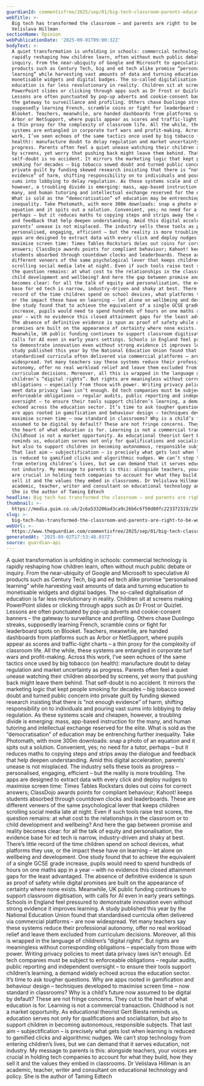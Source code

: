 ```yaml
---
guardianId: commentisfree/2025/sep/01/big-tech-classroom-parents-education
webTitle: >-
  Big tech has transformed the classroom – and parents are right to be worried |
  Velislava Hillman
sectionName: Opinion
webPublicationDate: '2025-09-01T09:00:32Z'
bodyText: >-
  A quiet transformation is unfolding in schools: commercial technology is
  rapidly reshaping how children learn, often without much public debate or
  inquiry. From the near-ubiquity of Google and Microsoft to speculative AI
  products such as Century Tech, big and ed tech alike promise “personalised
  learning” while harvesting vast amounts of data and turning education to
  monetisable widgets and digital badges. The so-called digitalisation of
  education is far less revolutionary in reality. Children sit at screens making
  PowerPoint slides or clicking through apps such as Dr Frost or Quizlet.
  Lessons are often punctuated by pop-up adverts and cookie-consent banners –
  the gateway to surveillance and profiling. Others chase Duolingo streaks,
  supposedly learning French, scramble coins or fight for leaderboard spots on
  Blooket. Teachers, meanwhile, are handed dashboards from platforms such as
  Arbor or NetSupport, where pupils appear as scores and traffic-light charts –
  a thin proxy for the complexity of classroom life. All the while, these
  systems are entangled in corporate turf wars and profit-making. Across this
  work, I’ve seen echoes of the same tactics once used by big tobacco (on
  health): manufacture doubt to delay regulation and market uncertainty as
  progress. Parents often feel a quiet unease watching their children absorbed
  by screens, yet worry that pushing back might leave them behind. That
  self-doubt is no accident. It mirrors the marketing logic that kept people
  smoking for decades – big tobacco sowed doubt and turned public concern into
  private guilt by funding skewed research insisting that there is “not enough
  evidence” of harm, shifting responsibility on to individuals and pouring vast
  sums into lobbying to delay regulation. As these systems scale and cheapen,
  however, a troubling divide is emerging: mass, app-based instruction for the
  many, and human tutoring and intellectual exchange reserved for the elite.
  What is sold as the “democratisation” of education may be entrenching further
  inequality. Take Photomath, with more 300m downloads: snap a photo of an
  equation and it spits out a solution. Convenient, yes; no need for a tutor,
  perhaps – but it reduces maths to copying steps and strips away the dialogue
  and feedback that help deepen understanding. Amid this digital acceleration,
  parents’ unease is not misplaced. The industry sells these tools as progress –
  personalised, engaging, efficient – but the reality is more troubling. The
  apps are designed to extract data with every click and deploy nudges to
  maximise screen time: Times Tables Rockstars doles out coins for correct
  answers; ClassDojo awards points for compliant behaviour; Kahoot! keeps
  students absorbed through countdown clocks and leaderboards. These are
  different veneers of the same psychological lever that keeps children
  scrolling social media late at night. Even if such tools raise test scores,
  the question remains: at what cost to the relationships in the classroom or to
  child development and wellbeing? And here the gap between promise and reality
  becomes clear: for all the talk of equity and personalisation, the evidence
  base for ed tech is narrow, industry-driven and shaky at best. There’s little
  record of the time children spend on school devices, what platforms they use,
  or the impact these have on learning – let alone on wellbeing and development.
  One study found that to achieve the equivalent of a single GCSE grade
  increase, pupils would need to spend hundreds of hours on one maths app in a
  year – with no evidence this closed attainment gaps for the least advantaged.
  The absence of definitive evidence is spun as proof of safety while digital
  promises are built on the appearance of certainty where none exists.
  Meanwhile, UK public funding continues to support classroom digitisation, with
  calls for AI even in early years settings. Schools in England feel pressured
  to demonstrate innovation even without strong evidence it improves learning. A
  study published this year by the National Education Union found that
  standardised curricula often delivered via commercial platforms – are now
  widespread. Yet many teachers say these systems reduce their professional
  autonomy, offer no real workload relief and leave them excluded from
  curriculum decisions. Moreover, all this is wrapped in the language of
  children’s “digital rights”. But rights are meaningless without corresponding
  obligations – especially from those with power. Writing privacy policies to
  meet data privacy laws isn’t enough. Ed tech companies must be subject to
  enforceable obligations – regular audits, public reporting and independent
  oversight – to ensure their tools support children’s learning, a demand widely
  echoed across the education sector. It’s time to ask tougher questions. Why
  are apps rooted in gamification and behaviour design – techniques developed to
  maximise screen time – now standard in classrooms? Why is a child’s future now
  assumed to be digital by default? These are not fringe concerns. They cut to
  the heart of what education is for. Learning is not a commercial transaction.
  Childhood is not a market opportunity. As educational theorist Gert Biesta
  reminds us, education serves not only for qualifications and socialisation,
  but also to support children in becoming autonomous, responsible subjects.
  That last aim – subjectification – is precisely what gets lost when learning
  is reduced to gamified clicks and algorithmic nudges. We can’t stop technology
  from entering children’s lives, but we can demand that it serves education,
  not industry. My message to parents is this: alongside teachers, your voices
  are crucial in holding tech companies to account for what they build, how they
  sell it and the values they embed in classrooms. Dr Velislava Hillman is an
  academic, teacher, writer and consultant on educational technology and policy.
  She is the author of Taming Edtech
headline: Big tech has transformed the classroom – and parents are right to be worried
thumbnail: >-
  https://media.guim.co.uk/2c6a533206ad3ca9c26b6c6f50d80fc223372319/250_0_2500_2001/500.jpg
slug: >-
  big-tech-has-transformed-the-classroom-and-parents-are-right-to-be-worried-or-velislava-hillman
webUrl: >-
  https://www.theguardian.com/commentisfree/2025/sep/01/big-tech-classroom-parents-education
generatedAt: '2025-09-02T17:53:48.037Z'
source: guardian-api
---
```

A quiet transformation is unfolding in schools: commercial technology is rapidly reshaping how children learn, often without much public debate or inquiry. From the near-ubiquity of Google and Microsoft to speculative AI products such as Century Tech, big and ed tech alike promise “personalised learning” while harvesting vast amounts of data and turning education to monetisable widgets and digital badges. The so-called digitalisation of education is far less revolutionary in reality. Children sit at screens making PowerPoint slides or clicking through apps such as Dr Frost or Quizlet. Lessons are often punctuated by pop-up adverts and cookie-consent banners – the gateway to surveillance and profiling. Others chase Duolingo streaks, supposedly learning French, scramble coins or fight for leaderboard spots on Blooket. Teachers, meanwhile, are handed dashboards from platforms such as Arbor or NetSupport, where pupils appear as scores and traffic-light charts – a thin proxy for the complexity of classroom life. All the while, these systems are entangled in corporate turf wars and profit-making. Across this work, I’ve seen echoes of the same tactics once used by big tobacco (on health): manufacture doubt to delay regulation and market uncertainty as progress. Parents often feel a quiet unease watching their children absorbed by screens, yet worry that pushing back might leave them behind. That self-doubt is no accident. It mirrors the marketing logic that kept people smoking for decades – big tobacco sowed doubt and turned public concern into private guilt by funding skewed research insisting that there is “not enough evidence” of harm, shifting responsibility on to individuals and pouring vast sums into lobbying to delay regulation. As these systems scale and cheapen, however, a troubling divide is emerging: mass, app-based instruction for the many, and human tutoring and intellectual exchange reserved for the elite. What is sold as the “democratisation” of education may be entrenching further inequality. Take Photomath, with more 300m downloads: snap a photo of an equation and it spits out a solution. Convenient, yes; no need for a tutor, perhaps – but it reduces maths to copying steps and strips away the dialogue and feedback that help deepen understanding. Amid this digital acceleration, parents’ unease is not misplaced. The industry sells these tools as progress – personalised, engaging, efficient – but the reality is more troubling. The apps are designed to extract data with every click and deploy nudges to maximise screen time: Times Tables Rockstars doles out coins for correct answers; ClassDojo awards points for compliant behaviour; Kahoot! keeps students absorbed through countdown clocks and leaderboards. These are different veneers of the same psychological lever that keeps children scrolling social media late at night. Even if such tools raise test scores, the question remains: at what cost to the relationships in the classroom or to child development and wellbeing? And here the gap between promise and reality becomes clear: for all the talk of equity and personalisation, the evidence base for ed tech is narrow, industry-driven and shaky at best. There’s little record of the time children spend on school devices, what platforms they use, or the impact these have on learning – let alone on wellbeing and development. One study found that to achieve the equivalent of a single GCSE grade increase, pupils would need to spend hundreds of hours on one maths app in a year – with no evidence this closed attainment gaps for the least advantaged. The absence of definitive evidence is spun as proof of safety while digital promises are built on the appearance of certainty where none exists. Meanwhile, UK public funding continues to support classroom digitisation, with calls for AI even in early years settings. Schools in England feel pressured to demonstrate innovation even without strong evidence it improves learning. A study published this year by the National Education Union found that standardised curricula often delivered via commercial platforms – are now widespread. Yet many teachers say these systems reduce their professional autonomy, offer no real workload relief and leave them excluded from curriculum decisions. Moreover, all this is wrapped in the language of children’s “digital rights”. But rights are meaningless without corresponding obligations – especially from those with power. Writing privacy policies to meet data privacy laws isn’t enough. Ed tech companies must be subject to enforceable obligations – regular audits, public reporting and independent oversight – to ensure their tools support children’s learning, a demand widely echoed across the education sector. It’s time to ask tougher questions. Why are apps rooted in gamification and behaviour design – techniques developed to maximise screen time – now standard in classrooms? Why is a child’s future now assumed to be digital by default? These are not fringe concerns. They cut to the heart of what education is for. Learning is not a commercial transaction. Childhood is not a market opportunity. As educational theorist Gert Biesta reminds us, education serves not only for qualifications and socialisation, but also to support children in becoming autonomous, responsible subjects. That last aim – subjectification – is precisely what gets lost when learning is reduced to gamified clicks and algorithmic nudges. We can’t stop technology from entering children’s lives, but we can demand that it serves education, not industry. My message to parents is this: alongside teachers, your voices are crucial in holding tech companies to account for what they build, how they sell it and the values they embed in classrooms. Dr Velislava Hillman is an academic, teacher, writer and consultant on educational technology and policy. She is the author of Taming Edtech
